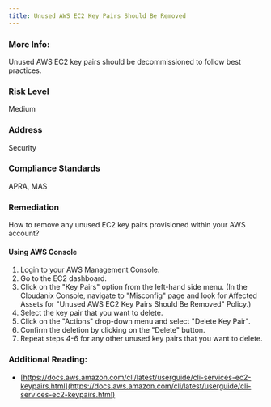 ```yaml
---
title: Unused AWS EC2 Key Pairs Should Be Removed
---
```


### More Info:

Unused AWS EC2 key pairs should be decommissioned to follow best practices.

### Risk Level

Medium

### Address

Security

### Compliance Standards

APRA, MAS

### Remediation

How to remove any unused EC2 key pairs provisioned within your AWS account?

#### Using AWS Console

1. Login to your AWS Management Console.
2. Go to the EC2 dashboard.
3. Click on the "Key Pairs" option from the left-hand side menu.
    (In the Cloudanix Console, navigate to "Misconfig" page and look for Affected Assets for "Unused AWS EC2 Key Pairs Should Be Removed" Policy.)
4. Select the key pair that you want to delete.
5. Click on the "Actions" drop-down menu and select "Delete Key Pair".
6. Confirm the deletion by clicking on the "Delete" button.
7. Repeat steps 4-6 for any other unused key pairs that you want to delete.

### Additional Reading:

- [https://docs.aws.amazon.com/cli/latest/userguide/cli-services-ec2-keypairs.html](https://docs.aws.amazon.com/cli/latest/userguide/cli-services-ec2-keypairs.html)
